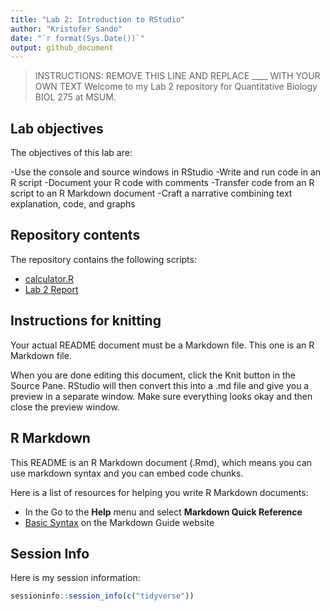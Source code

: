 ```yaml
---
title: "Lab 2: Introduction to RStudio"
author: "Kristofer Sando"
date: "`r format(Sys.Date())`"
output: github_document
---
```


> INSTRUCTIONS: REMOVE THIS LINE AND REPLACE ____ WITH YOUR OWN TEXT
Welcome to my Lab 2 repository for Quantitative Biology BIOL 275 at MSUM.

## Lab objectives

The objectives of this lab are:

-Use the console and source windows in RStudio
-Write and run code in an R script
-Document your R code with comments
-Transfer code from an R script to an R Markdown document
-Craft a narrative combining text explanation, code, and graphs

## Repository contents

The repository contains the following scripts:

- [calculator.R](calculator.R)
- [Lab 2 Report](assignment.md)

## Instructions for knitting

Your actual README document must be a Markdown file. This one is an R Markdown file.

When you are done editing this document, click the Knit button in the Source Pane. RStudio will then convert this into a .md file and give you a preview in a separate window. Make sure everything looks okay and then close the preview window.

## R Markdown

This README is an R Markdown document (.Rmd), which means you can use markdown syntax and you can embed code chunks.

Here is a list of resources for helping you write R Markdown documents:

- In the Go to the **Help** menu and select **Markdown Quick Reference**
- [Basic Syntax](https://www.markdownguide.org/basic-syntax/) on the Markdown Guide website

## Session Info

Here is my session information:

```r
sessioninfo::session_info(c("tidyverse"))
```
